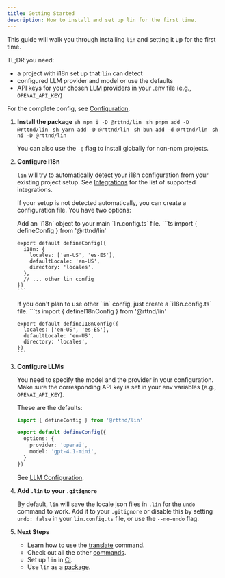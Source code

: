 ```yaml
---
title: Getting Started
description: How to install and set up lin for the first time.
---
```



This guide will walk you through installing `lin` and setting it up for the first time.

TL;DR you need:

- a project with i18n set up that `lin` can detect
- configured LLM provider and model or use the defaults
- API keys for your chosen LLM providers in your .env file (e.g., `OPENAI_API_KEY`)

For the complete config, see [Configuration](/reference/configuration).

<Steps>

1.  **Install the package**
    <Tabs syncKey="pkg">
      <TabItem label="npm">
        ```sh
        npm i -D @rttnd/lin
        ```
      </TabItem>
      <TabItem label="pnpm">
        ```sh
        pnpm add -D @rttnd/lin
        ```
      </TabItem>
      <TabItem label="yarn">
        ```sh
        yarn add -D @rttnd/lin
        ```
      </TabItem>
      <TabItem label="bun">
        ```sh
        bun add -d @rttnd/lin
        ```
      </TabItem>
      <TabItem label="ni">
        ```sh
        ni -D @rttnd/lin
        ```
      </TabItem>
    </Tabs>
  
    You can also use the `-g` flag to install globally for non-npm projects.

2.  **Configure i18n**

    `lin` will try to automatically detect your i18n configuration from your existing project setup.
    See [Integrations](/frameworks) for the list of supported integrations.

    If your setup is not detected automatically, you can create a configuration file. You have two options:

    <Tabs syncKey="config-file">
      <TabItem label="lin.config.ts">
        Add an `i18n` object to your main `lin.config.ts` file.
        ```ts
        import { defineConfig } from '@rttnd/lin'

        export default defineConfig({
          i18n: {
            locales: ['en-US', 'es-ES'],
            defaultLocale: 'en-US',
            directory: 'locales',
          },
          // ... other lin config
        })
        ```
      </TabItem>
      <TabItem label="i18n.config.ts">
        If you don't plan to use other `lin` config, just create a `i18n.config.ts` file.
        ```ts
        import { defineI18nConfig } from '@rttnd/lin'

        export default defineI18nConfig({
          locales: ['en-US', 'es-ES'],
          defaultLocale: 'en-US',
          directory: 'locales',
        })
        ```
      </TabItem>
    </Tabs>

3.  **Configure LLMs**

    You need to specify the model and the provider in your configuration.
    Make sure the corresponding API key is set in your env variables (e.g., `OPENAI_API_KEY`).

    These are the defaults:

    ```ts
    import { defineConfig } from '@rttnd/lin'

    export default defineConfig({
      options: {
        provider: 'openai',
        model: 'gpt-4.1-mini',
      }
    })
    ```

    See [LLM Configuration](/reference/configuration#llm-config).

4.  **Add `.lin` to your `.gitignore`**

    By default, `lin` will save the locale json files in `.lin` for the `undo` command to work.
    Add it to your `.gitignore` or disable this by setting `undo: false` in your `lin.config.ts` file, or use the `--no-undo` flag.

5.  **Next Steps**

    - Learn how to use the [translate](/guides/first-translation) command.
    - Check out all the other [commands](/reference/commands).
    - Set up `lin` in [CI](/guides/ci-cd).
    - Use `lin` as a [package](/guides/programmatic-usage).

</Steps>

